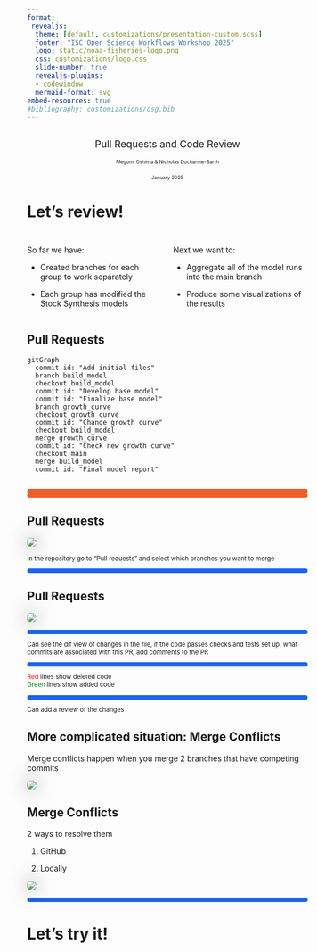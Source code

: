 ```yaml
---
format: 
 revealjs:
  theme: [default, customizations/presentation-custom.scss]
  footer: "ISC Open Science Workflows Workshop 2025"
  logo: static/noaa-fisheries-logo.png
  css: customizations/logo.css
  slide-number: true
  revealjs-plugins:
  - codewindow
  mermaid-format: svg
embed-resources: true
#bibliography: customizations/osg.bib
---
```


## {.center}
::: {.titlebox style="text-align:center; font-size: 1.25em;"}

[Pull Requests and Code Review]{.blue-title}


[Megumi Oshima & Nicholas Ducharme-Barth]{.blue style="font-size:0.5em;"}  

[January 2025]{.blue style="font-size:0.5em;"}
:::

# Let's review!  

##  

::: columns
::: {.column width="45%"}


[So far we have:]{.blue}

::: {.fragment .fade-in fragment-index=1}
::: {.fragment .semi-fade-out fragment-index=6}
*   Created branches for each group to work separately  
:::
:::

::: {.fragment .fade-in fragment-index=2}
::: {.fragment .semi-fade-out fragment-index=6}
*   Each group has modified the Stock Synthesis models  
:::
:::
:::

::: {.column width="45%"}

::: {.fragment .fade-in fragment-index=3} 
[Next we want to:]{.blue}  
:::

::: {.fragment .fade-in fragment-index=4}
* Aggregate all of the model runs into the main branch
:::

::: {.fragment .fade-in fragment-index=5}
::: {.fragment .semi-fade-out fragment-index=6}
* Produce some visualizations of the results
:::
:::

:::
:::

## Pull Requests  

::: {.absolute left="5%" top="20%"}
```mermaid

gitGraph
  commit id: "Add initial files"
  branch build_model 
  checkout build_model
  commit id: "Develop base model"
  commit id: "Finalize base model"
  branch growth_curve
  checkout growth_curve
  commit id: "Change growth curve"
  checkout build_model
  merge growth_curve
  commit id: "Check new growth curve"
  checkout main
  merge build_model
  commit id: "Final model report"  


```
:::

::: {.fragment .fade-in fragment-index=1}
::: {.absolute left="74%" top="20%" right="15%" bottom="69%" style="border: 4px solid #ED5E2B; border-radius: 5px; max-height: unset; max-width: unset;"}

:::
::: 

::: {.fragment .fade-in fragment-index=1}
::: {.absolute left="59%" top="42%" right="31%" bottom="48%" style="border: 4px solid #ED5E2B; border-radius: 5px; max-height: unset; max-width: unset;"}

:::
:::

##  Pull Requests  

![](static/gh_pr2.PNG){.absolute top="20%" left="0%" style="box-shadow: 0 0 2rem 0 rgba(0, 0, 0, .5); border-radius: 5px;"}

::: {.fragment .fade-in fragment-index=1}
::: {.absolute left=0% top=60% style="font-size:0.8em;"}
In the repository go to ["Pull requests"]{.blue} and select which branches you want to merge
::: 
:::

::: {.fragment .fade-in fragment-index=1}
::: {.absolute left="2%" top="26%" right="75%" bottom="60%" style="border: 4px solid #1D63ED; border-radius: 5px; max-height: unset; max-width: unset;"}

:::
:::

## Pull Requests  

![](static/gh_pr_files_changed.PNG){.absolute top="20%" left="0%" style="box-shadow: 0 0 2rem 0 rgba(0, 0, 0, .5); border-radius: 5px;"}

::: {.fragment .fade-in fragment-index=1}
::: {.fragment .fade-out fragment-index=2}
::: {.absolute left="0%" top="26%" right="70%" bottom="65%" style="border: 4px solid #1D63ED; border-radius: 5px; max-height: unset; max-width: unset;"}

:::
:::
:::

::: {.fragment .fade-in fragment-index=1}
::: {.fragment .fade-out fragment-index=2}
::: {.absolute left=0% bottom=5% style="font-size:0.8em;"}
Can see the dif view of changes in the file, if the code passes checks and tests set up, what commits are associated with this PR, add comments to the PR
::: 
:::
:::

::: {.fragment .fade-in fragment-index=2}
::: {.fragment .fade-out fragment-index=3}
::: {.absolute left="10%" top="30%" right="0%" bottom="30%" style="border: 4px solid #1D63ED; border-radius: 5px; max-height: unset; max-width: unset;"}

:::
:::
:::

::: {.fragment .fade-in fragment-index=2}
::: {.fragment .fade-out fragment-index=3}
::: {.absolute left=0% bottom=5% style="font-size:0.8em;"}
[Red]{style="color:red;"} lines show deleted code  
[Green]{style="color:green"} lines show added code
::: 
:::
:::

::: {.fragment .fade-in fragment-index=3}
::: {.absolute left="87%" top="30%" right="5%" bottom="63%" style="border: 4px solid #1D63ED; border-radius: 5px; max-height: unset; max-width: unset;"}

:::
:::

::: {.fragment .fade-in fragment-index=3}
::: {.absolute left=0% bottom=20% style="font-size:0.8em;"}
Can add a review of the changes
::: 
:::

## More complicated situation: Merge Conflicts    

Merge conflicts happen when you merge 2 branches that have competing commits

![](static/gh_merge_conflict.PNG){.absolute top="50%" left="10%" style="box-shadow: 0 0 2rem 0 rgba(0, 0, 0, .5); border-radius: 5px;"}

## Merge Conflicts  

::: {.fragment .fade-in fragment-index=1}
::: {.fragment .fade-out fragment-index=4}
2 ways to resolve them 
:::  
:::

::: {.fragment .fade-in fragment-index=2}
::: {.fragment .fade-out fragment-index=4}
1. GitHub
:::
:::

::: {.fragment .fade-in fragment-index=3}
::: {.fragment .fade-out fragment-index=4}
2. Locally  
:::
:::

::: {.fragment .fade-in fragment-index=4}
![](static/gh_merge_conflict_editor.PNG){.absolute top="20%" left="10%" style="box-shadow: 0 0 2rem 0 rgba(0, 0, 0, .5); border-radius: 5px;"}
:::

::: {.fragment .fade-in fragment-index=5}
::: {.absolute left="10%" top="65%" right="35%" bottom="15%" style="border: 4px solid #1D63ED; border-radius: 5px; max-height: unset; max-width: unset;"}

:::
:::


# Let's try it!  

